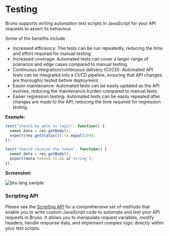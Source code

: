 # Testing

Bruno supports writing automation test scripts in JavaScript for your API requests to assert its behaviour.

Some of the benefits include
- Increased efficiency: The tests can be run repeatedly, reducing the time and effort required for manual testing.
- Increased coverage: Automated tests can cover a larger range of scenarios and edge cases compared to manual testing.
- Continuous integration/continuous delivery (CI/CD): Automated API tests can be integrated into a CI/CD pipeline, ensuring that API changes are thoroughly tested before deployment.
- Easier maintenance: Automated tests can be easily updated as the API evolves, reducing the maintenance burden compared to manual tests.
- Easier regression testing: Automated tests can be easily repeated after changes are made to the API, reducing the time required for regression testing.

**Example:**
```javascript
test("should be able to login", function() {
  const data = res.getBody();
  expect(res.getStatus()).to.equal(200);
});

test("should receive the token", function() {
  const data = res.getBody();
  expect(data.token).to.be.a('string');
});
```

**Screenshot:**

![bru lang sample](/screenshots/testing.webp)

### Scripting API
Please see the [Scripting API](/scripting/javascript-reference#collection-variables) for a comprehensive set of methods that enable you to write custom JavaScript code to automate and test your API requests in Bruno. It allows you to manipulate request variables, modify headers, handle response data, and implement complex logic directly within your test scripts.